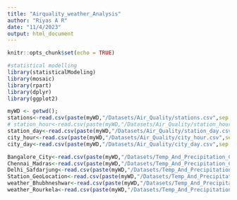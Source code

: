 ```yaml
---
title: "Airquality_weather_Analysis"
author: "Riyas A R"
date: "11/4/2023"
output: html_document
---
```

```r
knitr::opts_chunk$set(echo = TRUE)
```
```r
#statistical modelling
library(statisticalModeling)
library(mosaic)
library(rpart)
library(dplyr)
library(ggplot2)
```

```r
myWD <- getwd();
stations<-read.csv(paste(myWD,"/Datasets/Air_Quality/stations.csv",sep = ""))
# station_hour<-read.csv(paste(myWD,"/Datasets/Air_Quality/station_hour.csv",sep = ""))
station_day<-read.csv(paste(myWD,"/Datasets/Air_Quality/station_day.csv",sep = ""))
city_hour<-read.csv(paste(myWD,"/Datasets/Air_Quality/city_hour.csv",sep = ""))
city_day<-read.csv(paste(myWD,"/Datasets/Air_Quality/city_day.csv",sep = ""))

Bangalore_City<-read.csv(paste(myWD,"/Datasets/Temp_And_Precipitation_Cities_IN/Bangalore_1990_2022_BangaloreCity.csv",sep = ""))
Chennai_Madras<-read.csv(paste(myWD,"/Datasets/Temp_And_Precipitation_Cities_IN/Chennai_1990_2022_Madras.csv",sep = ""))
Delhi_Safdarjung<-read.csv(paste(myWD,"/Datasets/Temp_And_Precipitation_Cities_IN/Delhi_NCR_1990_2022_Safdarjung.csv",sep = ""))
Station_GeoLocation<-read.csv(paste(myWD,"/Datasets/Temp_And_Precipitation_Cities_IN/Station_GeoLocation_Longitute_Latitude_Elevation_EPSG_4326.csv",sep = ""))
weather_Bhubhneshwar<-read.csv(paste(myWD,"/Datasets/Temp_And_Precipitation_Cities_IN/weather_Bhubhneshwar_1990_2022.csv",sep = ""))
weather_Rourkela<-read.csv(paste(myWD,"/Datasets/Temp_And_Precipitation_Cities_IN/weather_Rourkela_2021_2022.csv",sep = ""))
```


